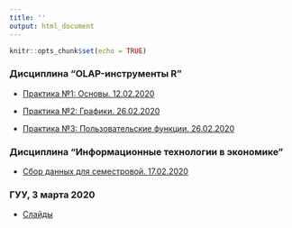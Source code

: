 ```yaml
---
title: ''
output: html_document
---
```


```r
knitr::opts_chunk$set(echo = TRUE)

```


### Дисциплина “OLAP-инструменты R”    

* [Практика №1: Основы. 12.02.2020](https://aksyuk.github.io/xaringan_gh/slides/R_practice/slides_practice_01.html)   

* [Практика №2: Графики.  26.02.2020](https://aksyuk.github.io/xaringan_gh/slides/R_practice/slides_practice_02.html)   

* [Практика №3: Пользовательские функции.  26.02.2020](https://aksyuk.github.io/xaringan_gh/slides/R_practice/slides_practice_03.html)   

### Дисциплина “Информационные технологии в экономике”    

* [Сбор данных для семестровой. 17.02.2020](https://aksyuk.github.io/xaringan_gh/slides/itve/slides_01.html)   

### ГУУ, 3 марта 2020

* [Слайды](https://aksyuk.github.io/xaringan_gh/slides/SCIENCE/SmartNations_03-03-2020.html)
